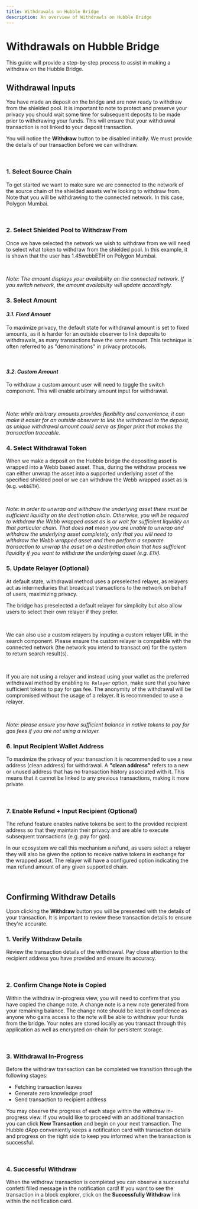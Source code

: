 ```yaml
---
title: Withdrawals on Hubble Bridge
description: An overview of Withdrawls on Hubble Bridge
---
```



# Withdrawals on Hubble Bridge

This guide will provide a step-by-step process to assist in making a withdraw on the Hubble Bridge.

## Withdrawal Inputs

You have made an deposit on the bridge and are now ready to withdraw from the shielded pool. It is important to note
to protect and preserve your privacy you should wait some time for subsequent deposits to be made prior to withdrawing
your funds. This will ensure that your withdrawal transaction is not linked to your deposit transaction.

You will notice the **Withdraw** button to be disabled initially. We must provide the details of our transaction
before we can withdraw.

<br />
<Withdraw />

### **1. Select Source Chain**

To get started we want to make sure we are connected to the network of the source chain of the shielded assets we're looking to withdraw from. Note that you will be withdrawing to the connected network. In this case, Polygon Mumbai.

<br />
<SelectSourceChain />

### **2. Select Shielded Pool to Withdraw From**

Once we have selected the network we wish to withdraw from we will need to select what token to withdraw from the shielded pool. In this example, it is shown that the user has 1.45webbETH on Polygon Mumbai.

<br />
<SelectShieldedPool />

_Note: The amount displays your availability on the connected network. If you switch network, the amount availability will update accordingly._

### **3. Select Amount**

#### _3.1. Fixed Amount_

To maximize privacy, the default state for withdrawal amount is set to fixed amounts, as it is harder for an outside observer to link deposits to withdrawals, as many transactions have the same amount. This technique is often referred to as "denominations" in privacy protocols.

<br />
<FixedAmount />

#### _3.2. Custom Amount_

To withdraw a custom amount user will need to toggle the switch component. This will enable arbitrary amount input for withdrawal.

<br />
<CustomAmount />

_Note: while arbitrary amounts provides flexibility and convenience, it can make it easier for an outside observer to link the withdrawal to the deposit, as unique withdrawal amount could serve as finger print that makes the transaction traceable._

### **4. Select Withdrawal Token**

When we make a deposit on the Hubble bridge the depositing asset is wrapped into a Webb based asset. Thus, during the withdraw process we can either unwrap the asset into a supported underlying asset of the specified shielded pool or we can withdraw the Webb wrapped asset as is (e.g. `webbETH`).

<br />
<SelectToken />

_Note: in order to unwrap and withdraw the underlying asset there must be sufficient liquidity on the destination chain. Otherwise, you will be required to withdraw the Webb wrapped asset as is or wait for sufficient liquidity on that particular chain. That does **not** mean you are unable to unwrap and withdraw the underlying asset completely, only that you will need to withdraw the Webb wrapped asset and then perform a separate transaction to unwrap the asset on a destination chain that has sufficient liquidity if you want to withdraw the underlying asset (e.g. `ETH`)._

### **5. Update Relayer (Optional)**

At default state, withdrawal method uses a preselected relayer, as relayers act as intermediaries that broadcast transactions to the network on behalf of users, maximizing privacy.

The bridge has preselected a default relayer for simplicity but also allow users to select their own relayer if they prefer.

<br />
<SelectRelayer />

We can also use a custom relayers by inputing a custom relayer URL in the search component. Please ensure the custom relayer is compatible with the connected network (the network you intend to transact on) for the system to return search result(s).

<br />
<CustomRelayer />

If you are not using a relayer and instead using your wallet as the preferred withdrawal method by enabling `No Relayer` option, make sure that you have sufficient tokens to pay for gas fee. The anonymity of the withdrawal will be compromised without the usage of a relayer. It is recommended to use a relayer.

<br />
<NoRelayer />

_Note: please ensure you have sufficient balance in native tokens to pay for gas fees if you are not using a relayer._

### **6. Input Recipient Wallet Address**

To maximize the privacy of your transaction it is recommended to use a new address (clean address) for withdrawal. A **"clean address"** refers to a new or unused address that has no transaction history associated with it. This means that it cannot be linked to any previous transactions, making it more private.

<br />
<Recipient />

### **7. Enable Refund + Input Recipient (Optional)**

The refund feature enables native tokens be sent to the provided recipient address so that they maintain their privacy and are able to execute subsequent transactions (e.g. pay for gas).

In our ecosystem we call this mechanism a refund, as users select a relayer they will also be given the option to receive native tokens in exchange for the wrapped asset. The relayer will have a configured option indicating the max refund amount of any given supported chain.

<br />
<Refund />

## Confirming Withdraw Details

Upon clicking the **Withdraw** button you will be presented with the details of your transaction. It is important to
review these transaction details to ensure they're accurate.

### **1. Verify Withdraw Details**

Review the transaction details of the withdrawal. Pay close attention to the recipient address you have provided and ensure its accuracy.

<br />
<Confirm />

### **2. Confirm Change Note is Copied**

Within the withdraw in-progress view, you will need to confirm that you have copied the change note. A change note is a new note generated from your remaining balance. The change note should
be kept in confidence as anyone who gains access to the note will be able to withdraw your funds from the
bridge. Your notes are stored locally as you transact through this application as well as encrypted on-chain for persistent storage.

<br />
<Confirmed />

### **3. Withdrawal In-Progress**

Before the withdraw transaction can be completed we transition through the following stages:

- Fetching transaction leaves
- Generate zero knowledge proof
- Send transaction to recipient address

You may observe the progress of each stage within the withdraw in-progress view. If you would like to proceed with
an additional transaction you can click **New Transaction** and begin on your next transaction. The Hubble dApp
conveniently keeps a notification card with transaction details and progress on the right side to keep you informed
when the transaction is successful.

<br />
<InProgress />

### **4. Successful Withdraw**

When the withdraw transaction is completed you can observe a successful confetti filled message in the notification card!
If you want to see the transaction in a block explorer, click on the **Successfully Withdraw** link within the
notification card.

<br />
<Success />
